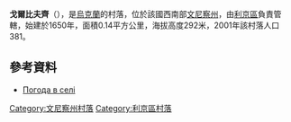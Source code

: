 {{coord|49|15|9|N|27|55|31|E|scale:30000|display=title}}

'''戈爾比夫齊'''（{{lang-uk|Горбівці}}），是[[烏克蘭|烏克蘭]]的村落，位於該國西南部[[文尼察州|文尼察州]]，由[[利京區|利京區]]負責管轄，始建於1650年，面積0.14平方公里，海拔高度292米，2001年該村落人口381。

==參考資料==
* [http://weather.in.ua/ua/vinnickaja/5529 Погода в селі ] {{Wayback|url=http://weather.in.ua/ua/vinnickaja/5529 |date=20181020011620 }}

[[Category:文尼察州村落|Category:文尼察州村落]]
[[Category:利京區村落|Category:利京區村落]]


{{Vinnytsia-geo-stub}}